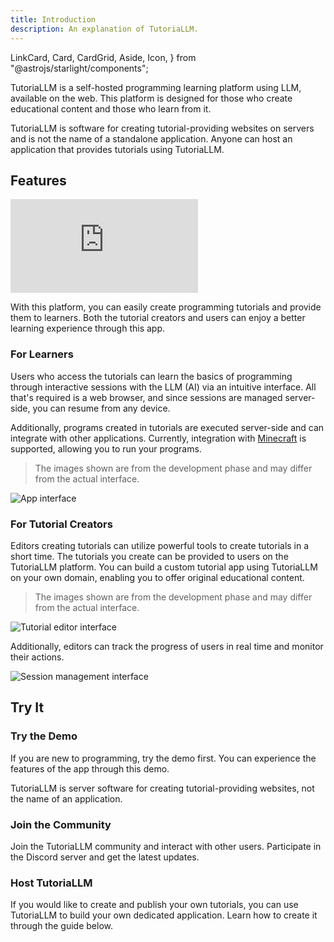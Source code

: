 ```yaml
---
title: Introduction
description: An explanation of TutoriaLLM.
---
```


  LinkCard,
  Card,
  CardGrid,
  Aside,
  Icon,
} from "@astrojs/starlight/components";

TutoriaLLM is a self-hosted programming learning platform using LLM, available on the web. This platform is designed for those who create educational content and those who learn from it.

<Aside type="caution" title="Caution">
  TutoriaLLM is software for creating tutorial-providing websites on servers and
  is not the name of a standalone application. Anyone can host an application
  that provides tutorials using TutoriaLLM.
</Aside>

## Features

<iframe
  class="iframe-video"
  src="https://www.youtube.com/embed/-EubeJrnn70?si=BDjkakbLhWRao7sy"
  title="YouTube video player"
  frameborder="0"
  allow="accelerometer; autoplay; clipboard-write; encrypted-media; gyroscope; picture-in-picture; web-share"
  referrerpolicy="strict-origin-when-cross-origin"
  allowfullscreen
></iframe>

With this platform, you can easily create programming tutorials and provide them to learners. Both the tutorial creators and users can enjoy a better learning experience through this app.

### For Learners

Users who access the tutorials can learn the basics of programming through interactive sessions with the LLM (AI) via an intuitive interface. All that's required is a web browser, and since sessions are managed server-side, you can resume from any device.

Additionally, programs created in tutorials are executed server-side and can integrate with other applications. Currently, integration with [Minecraft](/userguides/minecraft) is supported, allowing you to run your programs.

> The images shown are from the development phase and may differ from the actual interface.

![App interface](../../../media/images/app.png)

### For Tutorial Creators

Editors creating tutorials can utilize powerful tools to create tutorials in a short time. The tutorials you create can be provided to users on the TutoriaLLM platform.
You can build a custom tutorial app using TutoriaLLM on your own domain, enabling you to offer original educational content.

> The images shown are from the development phase and may differ from the actual interface.

![Tutorial editor interface](../../../media/images/tutorialEditor.png)

Additionally, editors can track the progress of users in real time and monitor their actions.

![Session management interface](../../../media/images/sessionManager.png)

## Try It

### Try the Demo

If you are new to programming, try the demo first. You can experience the features of the app through this demo.

<LinkCard
  title="Try the Demo"
  description="Experience the TutoriaLLM demo."
  href="https://demo.tutoriaLLM.com"
/>

<Aside type="caution" title="Caution">
  TutoriaLLM is server software for creating tutorial-providing websites, not
  the name of an application.
</Aside>

### Join the Community

Join the TutoriaLLM community and interact with other users. Participate in the Discord server and get the latest updates.

<LinkCard
  title="Discord Server"
  description="Join the TutoriaLLM community."
  href="https://discord.gg/VYWr3QDht2"
/>

### Host TutoriaLLM

If you would like to create and publish your own tutorials, you can use TutoriaLLM to build your own dedicated application. Learn how to create it through the guide below.

<LinkCard
  title="Development - Quick Start"
  description="Learn how to create an application using TutoriaLLM."
  href="/en/developer/quickstart"
/>
